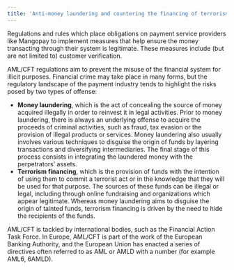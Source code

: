 ```yaml
---
title: 'Anti-money laundering and countering the financing of terrorism (AML/CFT)'
---
```


Regulations and rules which place obligations on payment service providers like Mangopay to implement measures that help ensure the money transacting through their system is legitimate. These measures include (but are not limited to) customer verification.

AML/CFT regulations aim to prevent the misuse of the financial system for illicit purposes. Financial crime may take place in many forms, but the regulatory landscape of the payment industry tends to highlight the risks posed by two types of offense:

- **Money laundering**, which is the act of concealing the source of money acquired illegally in order to reinvest it in legal activities. Prior to money laundering, there is always an underlying offense to acquire the proceeds of criminal activities, such as fraud, tax evasion or the provision of illegal products or services. Money laundering also usually involves various techniques to disguise the origin of funds by layering transactions and diversifying intermediaries. The final stage of this process consists in integrating the laundered money with the perpetrators’ assets.
- **Terrorism financing**, which is the provision of funds with the intention of using them to commit a terrorist act or in the knowledge that they will be used for that purpose. The sources of these funds can be illegal or legal, including through online fundraising and organizations which appear legitimate.
Whereas money laundering aims to disguise the origin of tainted funds, terrorism financing is driven by the need to hide the recipients of the funds.

AML/CFT is tackled by international bodies, such as the Financial Action Task Force. In Europe, AML/CFT is part of the work of the European Banking Authority, and the European Union has enacted a series of directives often referred to as AML or AMLD with a number (for example AML6, 6AMLD).